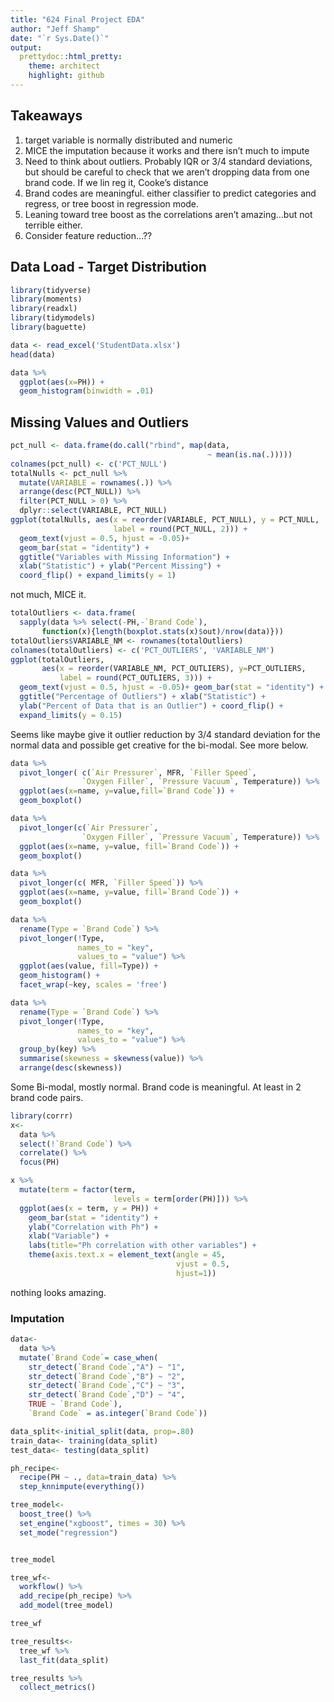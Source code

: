 ```yaml
---
title: "624 Final Project EDA"
author: "Jeff Shamp"
date: "`r Sys.Date()`"
output:
  prettydoc::html_pretty:
    theme: architect
    highlight: github
---
```


## Takeaways

1. target variable is normally distributed and numeric
2. MICE the imputation because it works and there isn't much to impute
3. Need to think about outliers. Probably IQR or 3/4 standard deviations, but should be careful to check that we aren't dropping data from one brand code. If we lin reg it, Cooke's distance
4. Brand codes are meaningful. either classifier to predict categories and regress, or tree boost in regression mode. 
5. Leaning toward tree boost as the correlations aren't amazing...but not terrible either. 
6. Consider feature reduction...??


## Data Load - Target Distribution

```r
library(tidyverse)
library(moments)
library(readxl)
library(tidymodels)
library(baguette)
```

```r
data <- read_excel('StudentData.xlsx')
head(data)
```

```r
data %>%
  ggplot(aes(x=PH)) +
  geom_histogram(binwidth = .01)
```


## Missing Values and Outliers

```r
pct_null <- data.frame(do.call("rbind", map(data,
                                            ~ mean(is.na(.)))))
colnames(pct_null) <- c('PCT_NULL')
totalNulls <- pct_null %>%
  mutate(VARIABLE = rownames(.)) %>%
  arrange(desc(PCT_NULL)) %>%
  filter(PCT_NULL > 0) %>%
  dplyr::select(VARIABLE, PCT_NULL)
ggplot(totalNulls, aes(x = reorder(VARIABLE, PCT_NULL), y = PCT_NULL,
                       label = round(PCT_NULL, 2))) + 
  geom_text(vjust = 0.5, hjust = -0.05)+
  geom_bar(stat = "identity") +
  ggtitle("Variables with Missing Information") +
  xlab("Statistic") + ylab("Percent Missing") + 
  coord_flip() + expand_limits(y = 1)
```
not much, MICE it.

```r
totalOutliers <- data.frame(
  sapply(data %>% select(-PH,-`Brand Code`), 
       function(x){length(boxplot.stats(x)$out)/nrow(data)}))
totalOutliers$VARIABLE_NM <- rownames(totalOutliers)
colnames(totalOutliers) <- c('PCT_OUTLIERS', 'VARIABLE_NM')
ggplot(totalOutliers,
       aes(x = reorder(VARIABLE_NM, PCT_OUTLIERS), y=PCT_OUTLIERS,
           label = round(PCT_OUTLIERS, 3))) + 
  geom_text(vjust = 0.5, hjust = -0.05)+ geom_bar(stat = "identity") +
  ggtitle("Percentage of Outliers") + xlab("Statistic") +
  ylab("Percent of Data that is an Outlier") + coord_flip() +
  expand_limits(y = 0.15)
```

Seems like maybe give it outlier reduction by 3/4 standard deviation for the normal data and possible get creative for the bi-modal. See more below.

```r
data %>% 
  pivot_longer( c(`Air Pressurer`, MFR, `Filler Speed`,
                `Oxygen Filler`, `Pressure Vacuum`, Temperature)) %>%
  ggplot(aes(x=name, y=value,fill=`Brand Code`)) +
  geom_boxplot() 

data %>% 
  pivot_longer(c(`Air Pressurer`, 
                `Oxygen Filler`, `Pressure Vacuum`, Temperature)) %>%
  ggplot(aes(x=name, y=value, fill=`Brand Code`)) +
  geom_boxplot() 

data %>% 
  pivot_longer(c( MFR, `Filler Speed`)) %>%
  ggplot(aes(x=name, y=value, fill=`Brand Code`)) +
  geom_boxplot()
```

```r
data %>%
  rename(Type = `Brand Code`) %>%
  pivot_longer(!Type,
               names_to = "key", 
               values_to = "value") %>%
  ggplot(aes(value, fill=Type)) +
  geom_histogram() +
  facet_wrap(~key, scales = 'free')

data %>%
  rename(Type = `Brand Code`) %>%
  pivot_longer(!Type,
               names_to = "key",
               values_to = "value") %>%
  group_by(key) %>%
  summarise(skewness = skewness(value)) %>%
  arrange(desc(skewness))
```

Some Bi-modal, mostly normal. Brand code is meaningful. At least in 2 brand code pairs. 


```r
library(corrr)
x<-
  data %>%
  select(!`Brand Code`) %>%
  correlate() %>% 
  focus(PH)

x %>% 
  mutate(term = factor(term, 
                       levels = term[order(PH)])) %>%
  ggplot(aes(x = term, y = PH)) +
    geom_bar(stat = "identity") +
    ylab("Correlation with Ph") +
    xlab("Variable") +
    labs(title="Ph correlation with other variables") +
    theme(axis.text.x = element_text(angle = 45,
                                     vjust = 0.5,
                                     hjust=1))
```

nothing looks amazing. 

### Imputation

```r
data<- 
  data %>%
  mutate(`Brand Code`= case_when(
    str_detect(`Brand Code`,"A") ~ "1", 
    str_detect(`Brand Code`,"B") ~ "2",
    str_detect(`Brand Code`,"C") ~ "3",
    str_detect(`Brand Code`,"D") ~ "4",
    TRUE ~ `Brand Code`), 
    `Brand Code` = as.integer(`Brand Code`))
```


```r
data_split<-initial_split(data, prop=.80)
train_data<- training(data_split)
test_data<- testing(data_split)

ph_recipe<-
  recipe(PH ~ ., data=train_data) %>%
  step_knnimpute(everything())

tree_model<- 
  boost_tree() %>%
  set_engine("xgboost", times = 30) %>%
  set_mode("regression")


tree_model
```

```r
tree_wf<-
  workflow() %>%
  add_recipe(ph_recipe) %>%
  add_model(tree_model)

tree_wf
```

```r
tree_results<- 
  tree_wf %>%
  last_fit(data_split)
```


```r
tree_results %>%
  collect_metrics()
```



